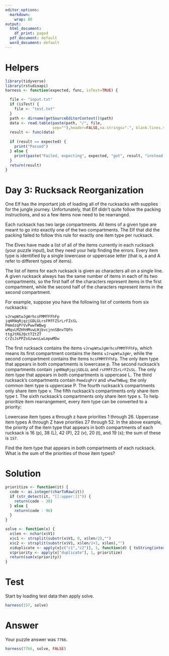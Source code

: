 ```yaml
---
editor_options:
  markdown:
    wrap: 80
output:
  html_document:
    df_print: paged
  pdf_document: default
  word_document: default
---
```


# Helpers

```r
library(tidyverse)
library(rstudioapi) 
harness <- function(expected, func, isTest=TRUE) {

  file <- "input.txt"
  if (isTest) {
    file <- "test.txt"
  }
  path <- dirname(getSourceEditorContext()$path)
  data <- read.table(paste(path, "/", file,
                     sep=""),header=FALSE,na.strings=".", blank.lines.skip = FALSE)
  result <- func(data)
  
  if (result == expected) {
    print("Passed")
  } else {
    print(paste("Failed, expecting", expected, "got", result, "instead!", sep=" "))
  }  
  return(result)
}

```

# Day 3: Rucksack Reorganization
One Elf has the important job of loading all of the rucksacks with supplies for the jungle journey. Unfortunately, that Elf didn't quite follow the packing instructions, and so a few items now need to be rearranged.

Each rucksack has two large compartments. All items of a given type are meant to go into exactly one of the two compartments. The Elf that did the packing failed to follow this rule for exactly one item type per rucksack.

The Elves have made a list of all of the items currently in each rucksack (your puzzle input), but they need your help finding the errors. Every item type is identified by a single lowercase or uppercase letter (that is, a and A refer to different types of items).

The list of items for each rucksack is given as characters all on a single line. A given rucksack always has the same number of items in each of its two compartments, so the first half of the characters represent items in the first compartment, while the second half of the characters represent items in the second compartment.

For example, suppose you have the following list of contents from six rucksacks:
```
vJrwpWtwJgWrhcsFMMfFFhFp
jqHRNqRjqzjGDLGLrsFMfFZSrLrFZsSL
PmmdzqPrVvPwwTWBwg
wMqvLMZHhHMvwLHjbvcjnnSBnvTQFn
ttgJtRGJQctTZtZT
CrZsJsPPZsGzwwsLwLmpwMDw
```

The first rucksack contains the items `vJrwpWtwJgWrhcsFMMfFFhFp`, which means its first compartment contains the items `vJrwpWtwJgWr`, while the second compartment contains the items `hcsFMMfFFhFp`. The only item type that appears in both compartments is lowercase p.
The second rucksack's compartments contain `jqHRNqRjqzjGDLGL` and `rsFMfFZSrLrFZsSL`. The only item type that appears in both compartments is uppercase L.
The third rucksack's compartments contain `PmmdzqPrV` and `vPwwTWBwg`; the only common item type is uppercase P.
The fourth rucksack's compartments only share item type v.
The fifth rucksack's compartments only share item type t.
The sixth rucksack's compartments only share item type s.
To help prioritize item rearrangement, every item type can be converted to a priority:

Lowercase item types a through z have priorities 1 through 26.
Uppercase item types A through Z have priorities 27 through 52.
In the above example, the priority of the item type that appears in both compartments of each rucksack is 16 (p), 38 (L), 42 (P), 22 (v), 20 (t), and 19 (s); the sum of these is `157`.

Find the item type that appears in both compartments of each rucksack. What is the sum of the priorities of those item types?

# Solution

```r

prioritize <- function(it) {
  code <- as.integer(charToRaw(it))
  if (str_detect(it, "[[:upper:]]")) {
    return(code - 38)
  } else {
    return(code - 96)
  }
}

solve <- function(x) {
  x$len <- nchar(x$V1)
  x$c1 <- strsplit(substr(x$V1, 0, x$len/2),"")
  x$c2 <- strsplit(substr(x$V1, x$len/2+1, x$len),"")
  x$duplicate <- apply(x[c("c1","c2")], 1, function(d) { toString(intersect(unlist(d[1]), unlist(d[2]))) })
  x$priority <- apply(x["duplicate"], 1, prioritize)
  return(sum(x$priority))
}
```

# Test

Start by loading test data then apply solve.

```r
harness(157, solve)
```

# Answer

Your puzzle answer was `7766`.

```r
harness(7766, solve, FALSE)
```
